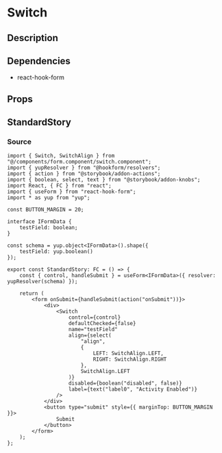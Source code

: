 
<Meta title="general/form/switch" component={Switch} />

# Switch

## Description

## Dependencies
* react-hook-form

## Props
<Props of={Switch} />

## StandardStory
<Preview>
	<Story name="standard">
		<StandardStory />
	</Story>
</Preview>

### Source
```tsx
import { Switch, SwitchAlign } from "@/components/form.component/switch.component";
import { yupResolver } from "@hookform/resolvers";
import { action } from "@storybook/addon-actions";
import { boolean, select, text } from "@storybook/addon-knobs";
import React, { FC } from "react";
import { useForm } from "react-hook-form";
import * as yup from "yup";

const BUTTON_MARGIN = 20;

interface IFormData {
	testField: boolean;
}

const schema = yup.object<IFormData>().shape({
	testField: yup.boolean()
});

export const StandardStory: FC = () => {
	const { control, handleSubmit } = useForm<IFormData>({ resolver: yupResolver(schema) });

	return (
		<form onSubmit={handleSubmit(action("onSubmit"))}>
			<div>
				<Switch
					control={control}
					defaultChecked={false}
					name="testField"
					align={select(
						"align",
						{
							LEFT: SwitchAlign.LEFT,
							RIGHT: SwitchAlign.RIGHT
						},
						SwitchAlign.LEFT
					)}
					disabled={boolean("disabled", false)}
					label={text("label0", "Activity Enabled")}
				/>
			</div>
			<button type="submit" style={{ marginTop: BUTTON_MARGIN }}>
				Submit
			</button>
		</form>
	);
};
```
